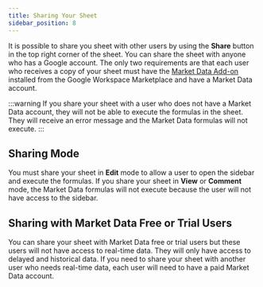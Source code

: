 ```yaml
---
title: Sharing Your Sheet
sidebar_position: 8
---
```


It is possible to share you sheet with other users by using the **Share** button in the top right corner of the sheet. You can share the sheet with anyone who has a Google account. The only two requirements are that each user who receives a copy of your sheet must have the [Market Data Add-on](https://workspace.google.com/marketplace/app/market_data/453586334945) installed from the Google Workspace Marketplace and have a Market Data account.

:::warning
If you share your sheet with a user who does not have a Market Data account, they will not be able to execute the formulas in the sheet. They will receive an error message and the Market Data formulas will not execute.
:::

## Sharing Mode

You must share your sheet in **Edit** mode to allow a user to open the sidebar and execute the formulas. If you share your sheet in **View** or **Comment** mode, the Market Data formulas will not execute because the user will not have access to the sidebar.

## Sharing with Market Data Free or Trial Users

You can share your sheet with Market Data free or trial users but these users will not have access to real-time data. They will only have access to delayed and historical data. If you need to share your sheet with another user who needs real-time data, each user will need to have a paid Market Data account.